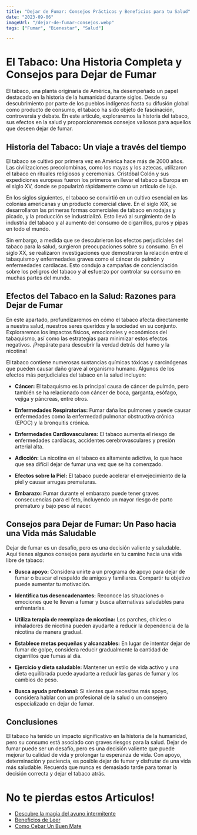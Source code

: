 ```yaml
---
title: "Dejar de Fumar: Consejos Prácticos y Beneficios para tu Salud"
date: "2023-09-06"
imageUrl: "/dejar-de-fumar-consejos.webp"
tags: ["Fumar", "Bienestar", "Salud"]

---
```


<CustomImage
  src="https://raw.githubusercontent.com/sebiten/posts/main/images/dejar-de-fumar-consejos.webp"
  alt="Dejar de Fumar: Consejos Prácticos y Beneficios para tu Salud"
/>


# El Tabaco: Una Historia Completa y Consejos para Dejar de Fumar

El tabaco, una planta originaria de América, ha desempeñado un papel destacado en la historia de la humanidad durante siglos. Desde su descubrimiento por parte de los pueblos indígenas hasta su difusión global como producto de consumo, el tabaco ha sido objeto de fascinación, controversia y debate. En este artículo, exploraremos la historia del tabaco, sus efectos en la salud y proporcionaremos consejos valiosos para aquellos que deseen dejar de fumar.

## Historia del Tabaco: Un viaje a través del tiempo

El tabaco se cultivó por primera vez en América hace más de 2000 años. Las civilizaciones precolombinas, como los mayas y los aztecas, utilizaron el tabaco en rituales religiosos y ceremonias. Cristóbal Colón y sus expediciones europeas fueron los primeros en llevar el tabaco a Europa en el siglo XV, donde se popularizó rápidamente como un artículo de lujo.

En los siglos siguientes, el tabaco se convirtió en un cultivo esencial en las colonias americanas y un producto comercial clave. En el siglo XIX, se desarrollaron las primeras formas comerciales de tabaco en rodajas y picado, y la producción se industrializó. Esto llevó al surgimiento de la industria del tabaco y al aumento del consumo de cigarrillos, puros y pipas en todo el mundo.

Sin embargo, a medida que se descubrieron los efectos perjudiciales del tabaco para la salud, surgieron preocupaciones sobre su consumo. En el siglo XX, se realizaron investigaciones que demostraron la relación entre el tabaquismo y enfermedades graves como el cáncer de pulmón y enfermedades cardíacas. Esto condujo a campañas de concienciación sobre los peligros del tabaco y al esfuerzo por controlar su consumo en muchas partes del mundo.

## Efectos del Tabaco en la Salud: Razones para Dejar de Fumar

En este apartado, profundizaremos en cómo el tabaco afecta directamente a nuestra salud, nuestros seres queridos y la sociedad en su conjunto. Exploraremos los impactos físicos, emocionales y económicos del tabaquismo, así como las estrategias para minimizar estos efectos negativos. ¡Prepárate para descubrir la verdad detrás del humo y la nicotina!

El tabaco contiene numerosas sustancias químicas tóxicas y carcinógenas que pueden causar daño grave al organismo humano. Algunos de los efectos más perjudiciales del tabaco en la salud incluyen:

- **Cáncer:** El tabaquismo es la principal causa de cáncer de pulmón, pero también se ha relacionado con cáncer de boca, garganta, esófago, vejiga y páncreas, entre otros.

- **Enfermedades Respiratorias:** Fumar daña los pulmones y puede causar enfermedades como la enfermedad pulmonar obstructiva crónica (EPOC) y la bronquitis crónica.

- **Enfermedades Cardiovasculares:** El tabaco aumenta el riesgo de enfermedades cardíacas, accidentes cerebrovasculares y presión arterial alta.

- **Adicción:** La nicotina en el tabaco es altamente adictiva, lo que hace que sea difícil dejar de fumar una vez que se ha comenzado.

- **Efectos sobre la Piel:** El tabaco puede acelerar el envejecimiento de la piel y causar arrugas prematuras.

- **Embarazo:** Fumar durante el embarazo puede tener graves consecuencias para el feto, incluyendo un mayor riesgo de parto prematuro y bajo peso al nacer.


## Consejos para Dejar de Fumar: Un Paso hacia una Vida más Saludable

Dejar de fumar es un desafío, pero es una decisión valiente y saludable. Aquí tienes algunos consejos para ayudarte en tu camino hacia una vida libre de tabaco:

- **Busca apoyo:** Considera unirte a un programa de apoyo para dejar de fumar o buscar el respaldo de amigos y familiares. Compartir tu objetivo puede aumentar tu motivación.

- **Identifica tus desencadenantes:** Reconoce las situaciones o emociones que te llevan a fumar y busca alternativas saludables para enfrentarlas.

- **Utiliza terapia de reemplazo de nicotina:** Los parches, chicles o inhaladores de nicotina pueden ayudarte a reducir la dependencia de la nicotina de manera gradual.

- **Establece metas pequeñas y alcanzables:** En lugar de intentar dejar de fumar de golpe, considera reducir gradualmente la cantidad de cigarrillos que fumas al día.

- **Ejercicio y dieta saludable:** Mantener un estilo de vida activo y una dieta equilibrada puede ayudarte a reducir las ganas de fumar y los cambios de peso.

- **Busca ayuda profesional:** Si sientes que necesitas más apoyo, considera hablar con un profesional de la salud o un consejero especializado en dejar de fumar.

## Conclusiones

El tabaco ha tenido un impacto significativo en la historia de la humanidad, pero su consumo está asociado con graves riesgos para la salud. Dejar de fumar puede ser un desafío, pero es una decisión valiente que puede mejorar tu calidad de vida y prolongar tu esperanza de vida. Con apoyo, determinación y paciencia, es posible dejar de fumar y disfrutar de una vida más saludable. Recuerda que nunca es demasiado tarde para tomar la decisión correcta y dejar el tabaco atrás.

# No te pierdas estos Articulos!

- [Descubre la magia del ayuno intermitente](https://abelardo.blog/posts/ayuno-intermitente)
- [Beneficios de Leer](https://abelardo.blog/posts/beneficios-de-leer) 
- [Como Cebar Un Buen Mate](https://abelardo.blog/posts/como-cebar-un-buen-mate) 